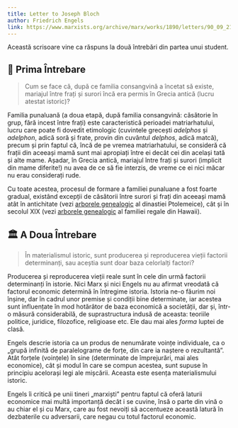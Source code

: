 ```yaml
---
title: Letter to Joseph Bloch
author: Friedrich Engels
link: https://www.marxists.org/archive/marx/works/1890/letters/90_09_21b.htm
---
```


Această scrisoare vine ca răspuns la două întrebări din partea unui student.

## 👥 Prima Întrebare

> Cum se face că, după ce familia consangvină a încetat să existe, mariajul între frați și surori încă era permis în Grecia antică (lucru atestat istoric)?

Familia punaluană (a doua etapă, după familia consangvină: căsătorie în grup, fără incest între frați) este caracteristică perioadei matriarhatului, lucru care poate fi dovedit etimologic (cuvintele grecești _adelphos_ și _adelphon_, adică soră și frate, provin din cuvântul _delphos_, adică matcă), precum și prin faptul că, încă de pe vremea matriarhatului, se consideră că frații din aceeași mamă sunt mai apropiați între ei decât cei din același tată și alte mame. Așadar, în Grecia antică, mariajul între frați și surori (implicit din mame diferite!) nu avea de ce să fie interzis, de vreme ce ei nici măcar nu erau considerați rude.

Cu toate acestea, procesul de formare a familiei punaluane a fost foarte gradual, existând excepții de căsătorii între surori și frați din aceeași mamă atât în antichitate (vezi [arborele genealogic](https://en.wikipedia.org/wiki/Ptolemaic_dynasty#Family_tree) al dinastiei Ptolemeice), cât și în secolul XIX (vezi [arborele genealogic](https://commons.wikimedia.org/wiki/File:The_Royal_Lineages_of_Hawaii,_Bishop_Museum,_2014_%2814003047648%29_restored.jpg) al familiei regale din Hawaii).

## 🏛️ A Doua Întrebare

> În materialismul istoric, sunt producerea și reproducerea vieții factorii determinanți, sau aceștia sunt doar baza celorlalți factori?

Producerea și reproducerea vieții reale sunt în cele din urmă factorii determinanți în istorie. Nici Marx și nici Engels nu au afirmat vreodată că factorul economic determină în întregime istoria. Istoria ne-o făurim noi înșine, dar în cadrul unor premise și condiții bine determinate, iar acestea sunt influențate în mod hotărâtor de baza economică a societății, dar și, într-o măsură considerabilă, de suprastructura indusă de aceasta: teoriile politice, juridice, filozofice, religioase etc. Ele dau mai ales _forma_ luptei de clasă.

Engels descrie istoria ca un produs de nenumărate voințe individuale, ca o „grupă infinită de paralelograme de forțe, din care ia naștere o rezultantă”. Atât forțele (voințele) în sine (determinate de împrejurări, mai ales economice), cât și modul în care se compun acestea, sunt supuse în principiu acelorași legi ale mișcării. Aceasta este esența materialismului istoric.

Engels îi critică pe unii tineri „marxiști” pentru faptul că oferă laturii economice mai multă importanță decât i se cuvine, însă o parte din vină o au chiar el și cu Marx, care au fost nevoiți să accentueze această latură în dezbaterile cu adversarii, care negau cu totul factorul economic.
